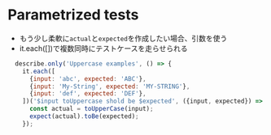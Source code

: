 #  Parametrized tests
- もう少し柔軟に`actual`と`expected`を作成したい場合、引数を使う
- it.each([])で複数同時にテストケースを走らせられる

```js
  describe.only('Uppercase examples', () => {
    it.each([
      {input: 'abc', expected: 'ABC'},
      {input: 'My-String', expected: 'MY-STRING'},
      {input: 'def', expected: 'DEF'},
    ])('$input toUppercase shold be $expected', ({input, expected}) => {
      const actual = toUpperCase(input);
      expect(actual).toBe(expected);
    });
```